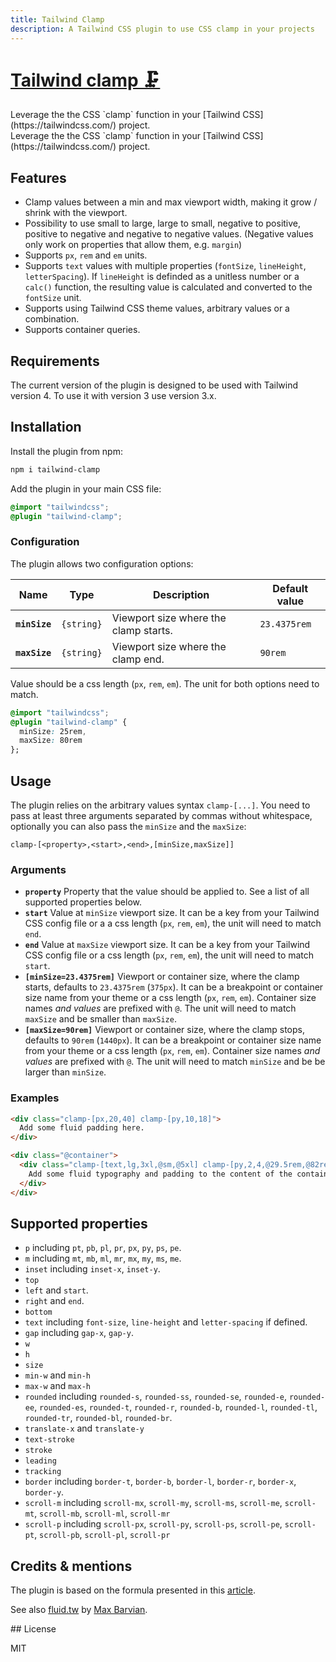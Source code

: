 ```yaml
---
title: Tailwind Clamp
description: A Tailwind CSS plugin to use CSS clamp in your projects
---
```


# [Tailwind clamp 🗜️](https://nicolas-cusan.github.io/tailwind-clamp/)

<Conditional target="md">
  Leverage the the CSS `clamp` function in your [Tailwind CSS](https://tailwindcss.com/) project.
</Conditional>

<Conditional target="astro">
  <div class="clamp-[text,lg,xl] [&>p>a]:no-underline">
    Leverage the the CSS `clamp` function in your [Tailwind CSS](https://tailwindcss.com/) project.
  </div>
  <BtnList />
</Conditional>

## Features

- Clamp values between a min and max viewport width, making it grow / shrink with the viewport.
- Possibility to use small to large, large to small, negative to positive, positive to negative and negative to negative values. (Negative values only work on properties that allow them, e.g. `margin`)
- Supports `px`, `rem` and `em` units.
- Supports `text` values with multiple properties (`fontSize`, `lineHeight`, `letterSpacing`). If `lineHeight` is definded as a unitless number or a `calc()` function, the resulting value is calculated and converted to the `fontSize` unit.
- Supports using Tailwind CSS theme values, arbitrary values or a combination.
- Supports container queries.

## Requirements

The current version of the plugin is designed to be used with Tailwind version 4. To use it with version 3 use version 3.x.

## Installation

Install the plugin from npm:

```sh
npm i tailwind-clamp
```

Add the plugin in your main CSS file:

```css
@import "tailwindcss";
@plugin "tailwind-clamp";
```

### Configuration

The plugin allows two configuration options:

| Name          | Type       | Description                           | Default value |
| ------------- | ---------- | ------------------------------------- | ------------- |
| **`minSize`** | `{string}` | Viewport size where the clamp starts. | `23.4375rem`  |
| **`maxSize`** | `{string}` | Viewport size where the clamp end.    | `90rem`       |

Value should be a css length (`px`, `rem`, `em`). The unit for both options need to match.

```css
@import "tailwindcss";
@plugin "tailwind-clamp" {
  minSize: 25rem,
  maxSize: 80rem
};
```

## Usage

The plugin relies on the arbitrary values syntax `clamp-[...]`. You need to pass at least three arguments separated by commas without whitespace, optionally you can also pass the `minSize` and the `maxSize`:

```
clamp-[<property>,<start>,<end>,[minSize,maxSize]]
```

### Arguments

- **`property`** Property that the value should be applied to. See a list of all supported properties below.
- **`start`** Value at `minSize` viewport size. It can be a key from your Tailwind CSS config file or a a css length (`px`, `rem`, `em`), the unit will need to match `end`.
- **`end`** Value at `maxSize` viewport size. It can be a key from your Tailwind CSS config file or a css length (`px`, `rem`, `em`), the unit will need to match `start`.
- **`[minSize=23.4375rem]`** Viewport or container size, where the clamp starts, defaults to `23.4375rem` (`375px`). It can be a breakpoint or container size name from your theme or a css length (`px`, `rem`, `em`). Container size names _and values_ are prefixed with `@`. The unit will need to match `maxSize` and be smaller than `maxSize`.
- **`[maxSize=90rem]`** Viewport or container size, where the clamp stops, defaults to `90rem` (`1440px`). It can be a breakpoint or container size name from your theme or a css length (`px`, `rem`, `em`). Container size names _and values_ are prefixed with `@`. The unit will need to match `minSize` and be be larger than `minSize`.

### Examples

```html
<div class="clamp-[px,20,40] clamp-[py,10,18]">
  Add some fluid padding here.
</div>

<div class="@container">
  <div class="clamp-[text,lg,3xl,@sm,@5xl] clamp-[py,2,4,@29.5rem,@82rem]">
    Add some fluid typography and padding to the content of the container.
  </div>
</div>
```

## Supported properties

- `p` including `pt`, `pb`, `pl`, `pr`, `px`, `py`, `ps`, `pe`.
- `m` including `mt`, `mb`, `ml`, `mr`, `mx`, `my`, `ms`, `me`.
- `inset` including `inset-x`, `inset-y`.
- `top`
- `left` and `start`.
- `right` and `end`.
- `bottom`
- `text` including `font-size`, `line-height` and `letter-spacing` if defined.
- `gap` including `gap-x`, `gap-y`.
- `w`
- `h`
- `size`
- `min-w` and `min-h`
- `max-w` and `max-h`
- `rounded` including `rounded-s`, `rounded-ss`, `rounded-se`, `rounded-e`, `rounded-ee`, `rounded-es`, `rounded-t`, `rounded-r`, `rounded-b`, `rounded-l`, `rounded-tl`, `rounded-tr`, `rounded-bl`, `rounded-br`.
- `translate-x` and `translate-y`
- `text-stroke`
- `stroke`
- `leading`
- `tracking`
- `border` including `border-t`, `border-b`, `border-l`, `border-r`, `border-x`, `border-y`.
- `scroll-m` including `scroll-mx`, `scroll-my`, `scroll-ms`, `scroll-me`, `scroll-mt`, `scroll-mb`, `scroll-ml`, `scroll-mr`
- `scroll-p` including `scroll-px`, `scroll-py`, `scroll-ps`, `scroll-pe`, `scroll-pt`, `scroll-pb`, `scroll-pl`, `scroll-pr`

## Credits & mentions

The plugin is based on the formula presented in this [article](https://chriskirknielsen.com/blog/modern-fluid-typography-with-clamp/).

See also [fluid.tw](https://fluid.tw/) by [Max Barvian](https://barvian.me/).

<Conditional target="md">
## License

MIT
</Conditional>